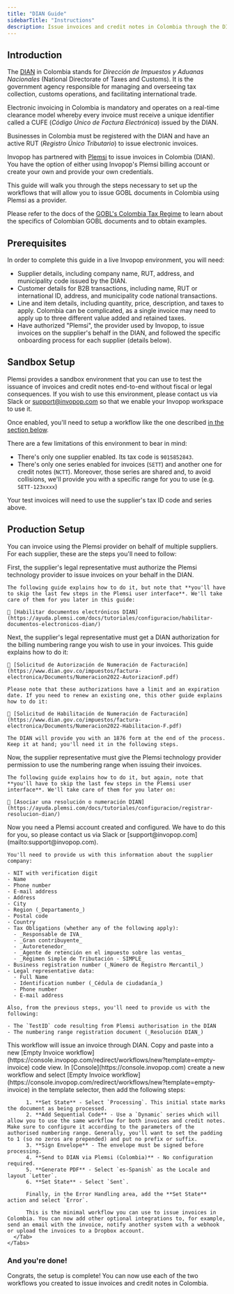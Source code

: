 ```yaml
---
title: "DIAN Guide"
sidebarTitle: "Instructions"
description: Issue invoices and credit notes in Colombia through the DIAN.
---
```



## Introduction

The [DIAN](https://www.dian.gov.co/) in Colombia stands for _Dirección de Impuestos y Aduanas Nacionales_ (National Directorate of Taxes and Customs). It is the government agency responsible for managing and overseeing tax collection, customs operations, and facilitating international trade.

Electronic invoicing in Colombia is mandatory and operates on a real-time clearance model whereby every invoice must receive a unique identifier called a CUFE (_Código Único de Factura Electrónica_) issued by the DIAN.

Businesses in Colombia must be registered with the DIAN and have an active RUT (_Registro Único Tributario_) to issue electronic invoices.

Invopop has partnered with [Plemsi](https://plemsi.com) to issue invoices in Colombia (DIAN). You have the option of either using Invopop's Plemsi billing account or create your own and provide your own credentials.

This guide will walk you through the steps necessary to set up the workflows that will allow you to issue GOBL documents in Colombia using Plemsi as a provider.

Please refer to the docs of the [GOBL's Colombia Tax Regime](https://github.com/invopop/gobl/blob/main/regimes/co/README.md) to learn about the specifics of Colombian GOBL documents and to obtain examples.

## Prerequisites

In order to complete this guide in a live Invopop environment, you will need:

- Supplier details, including company name, RUT, address, and municipality code issued by the DIAN.
- Customer details for B2B transactions, including name, RUT or international ID, address, and municipality code national transactions.
- Line and item details, including quantity, price, description, and taxes to apply. Colombia can be complicated, as a single invoice may need to apply up to three different value added and retained taxes.
- Have authorized "Plemsi", the provider used by Invopop, to issue invoices on the supplier's behalf in the DIAN, and followed the specific onboarding process for each supplier (details below).

## Sandbox Setup

Plemsi provides a sandbox environment that you can use to test the issuance of invoices and credit notes end-to-end without fiscal or legal consequences. If you wish to use this environment, please contact us via Slack or [support@invopop.com](mailto:support@invopop.com) so that we enable your Invopop workspace to use it.

Once enabled, you'll need to setup a workflow like the one described [in the section below](#step-5-create-a-workflow).

There are a few limitations of this environment to bear in mind:

- There's only one supplier enabled. Its tax code is `9015852843`.
- There's only one series enabled for invoices (`SETT`) and another one for credit notes (`NCTT`). Moreover, those series are shared and, to avoid collisions, we'll provide you with a specific range for you to use (e.g. `SETT-123xxxx`)

Your test invoices will need to use the supplier's tax ID code and series above.

## Production Setup

You can invoice using the Plemsi provider on behalf of multiple suppliers. For each supplier, these are the steps you'll need to follow:

<Steps>

  <Step title="Authorise Plemsi to issue invoices on your behalf">
    First, the supplier's legal representative must authorize the Plemsi technology provider to issue invoices on your behalf in the DIAN.

    The following guide explains how to do it, but note that **you'll have to skip the last few steps in the Plemsi user interface**. We'll take care of them for you later in this guide:

    📘 [Habilitar documentos electrónicos DIAN](https://ayuda.plemsi.com/docs/tutoriales/configuracion/habilitar-documentos-electronicos-dian/)
  </Step>
  <Step title="Get a billing numbering range authorisation">
    Next, the supplier's legal representative must get a DIAN authorization for the billing numbering range you wish to use in your invoices. This guide explains how to do it:

    📘 [Solicitud de Autorización de Numeración de Facturación](https://www.dian.gov.co/impuestos/factura-electronica/Documents/Numeracion2022-AutorizacionF.pdf)

    Please note that these authorizations have a limit and an expiration date. If you need to renew an existing one, this other guide explains how to do it:

    📘 [Solicitud de Habilitación de Numeración de Facturación](https://www.dian.gov.co/impuestos/factura-electronica/Documents/Numeracion2022-Habilitacion-F.pdf)

    The DIAN will provide you with an 1876 form at the end of the process. Keep it at hand; you'll need it in the following steps.
  </Step>
  <Step title="Authorise Plemsi to use the numbering range">
    Now, the supplier representative must give the Plemsi technology provider permission to use the numbering range when issuing their invoices.

    The following guide explains how to do it, but again, note that **you'll have to skip the last few steps in the Plemsi user interface**. We'll take care of them for you later on:

    📘 [Asociar una resolución o numeración DIAN](https://ayuda.plemsi.com/docs/tutoriales/configuracion/registrar-resolucion-dian/)
  </Step>
  <Step title="Create and configure your Plemsi account">
    Now you need a Plemsi account created and configured. We have to do this for you, so please contact us via Slack or [support@invopop.com](mailto:support@invopop.com).

    You'll need to provide us with this information about the supplier company:

    - NIT with verification digit
    - Name
    - Phone number
    - E-mail address
    - Address
    - City
    - Region (_Departamento_)
    - Postal code
    - Country
    - Tax Obligations (whether any of the following apply):
      - _Responsable de IVA_
      - _Gran contribuyente_
      - _Autoretenedor_
      - _Agente de retención en el impuesto sobre las ventas_
      - _Régimen Simple de Tributación - SIMPLE_
    - Business registration number (_Número de Registro Mercantil_)
    - Legal representative data:
      - Full Name
      - Identification number (_Cédula de ciudadanía_)
      - Phone number
      - E-mail address

    Also, from the previous steps, you'll need to provide us with the following:

    - The `TestID` code resulting from Plemsi authorisation in the DIAN
    - The numbering range registration document (_Resolución DIAN_)
  </Step>
  <Step title="Create a workflow">
    <Tabs>
      <Tab title="Template">
        <Card iconType="duotone" title="DIAN-Colombia Invoice Workflow" icon="code-branch" href="https://console.invopop.com/redirect/workflows/new?template=co-dian-invoice" cta="Add to my workspace">
        This workflow will issue an invoice through DIAN.
        </Card>
      </Tab>
      <Tab title="Code">
        Copy and paste into a new [Empty Invoice workflow](https://console.invopop.com/redirect/workflows/new?template=empty-invoice) code view.
        <WorkflowExample />
      </Tab>
      <Tab title="Build from scratch">
        In [Console](https://console.invopop.com) create a new workflow and select [Empty Invoice workflow](https://console.invopop.com/redirect/workflows/new?template=empty-invoice) in the template selector, then add the following steps:

          1. **Set State** - Select `Processing`. This initial state marks the document as being processed.
          2. **Add Sequential Code** - Use a `Dynamic` series which will allow you to use the same workflow for both invoices and credit notes. Make sure to configure it according to the parameters of the authorised numbering range. Generally, you'll want to set the padding to 1 (so no zeros are prepended) and put no prefix or suffix.
          3. **Sign Envelope** - The envelope must be signed before processing.
          4. **Send to DIAN via Plemsi (Colombia)** - No configuration required.
          5. **Generate PDF** - Select `es-Spanish` as the Locale and layout `Letter`.
          6. **Set State** - Select `Sent`.

          Finally, in the Error Handling area, add the **Set State** action and select `Error`.

          This is the minimal workflow you can use to issue invoices in Colombia. You can now add other optional integrations to, for example, send an email with the invoice, notify another system with a webhook or upload the invoices to a Dropbox account.
      </Tab>
    </Tabs>

  </Step>
</Steps>

### And you're done!

Congrats, the setup is complete! You can now use each of the two workflows you created to issue invoices and credit notes in Colombia.
